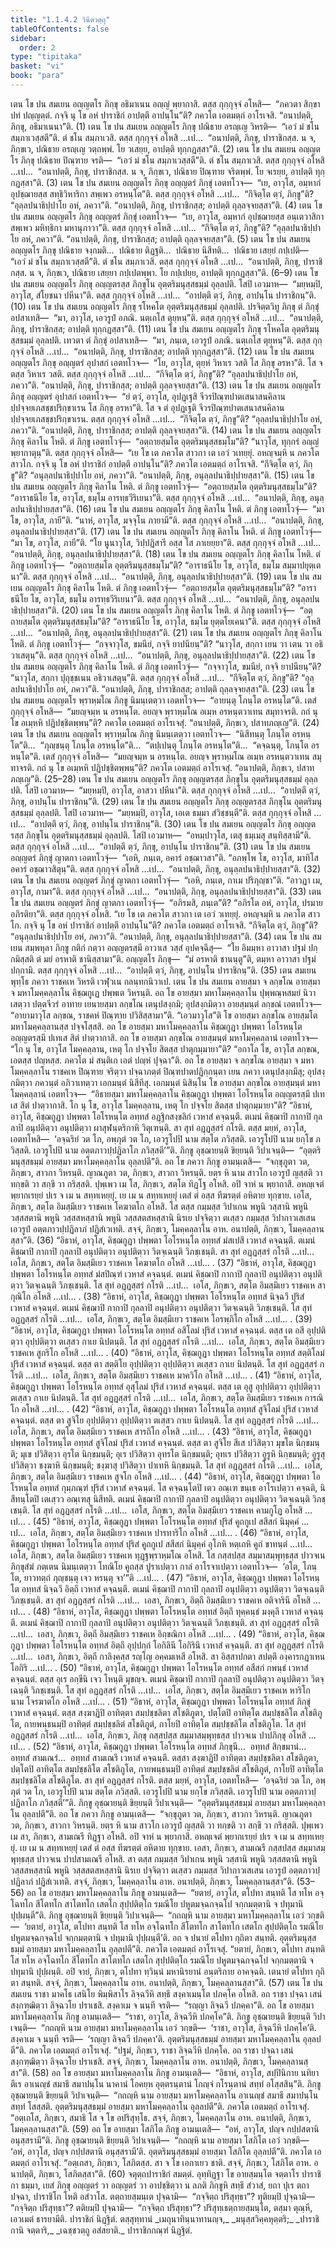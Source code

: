 ```yaml
---
title: "1.1.4.2 วินีตวตฺถุ"
tableOfContents: false
sidebar:
  order: 2
type: "tipitaka"
basket: "vi"
book: "para"
---
```



<DynamicBreadcrumb />

<Division number="223" book="para">

<Paragraph number="713" book="para">
เตน โข ปน สมเยน อญฺญตโร ภิกฺขุ อธิมาเนน อญฺญํ พฺยากาสิ. ตสฺส กุกฺกุจฺจํ อโหสิ—  “ภควตา สิกฺขาปทํ ปญฺญตฺตํ. กจฺจิ นุ โข อหํ ปาราชิกํ อาปตฺตึ อาปนฺโน”ติ? ภควโต เอตมตฺถํ อาโรเจสิ. “อนาปตฺติ, ภิกฺขุ, อธิมาเนนา”ติ. (1)
</Paragraph>

<Paragraph number="714" book="para">
เตน โข ปน สมเยน อญฺญตโร ภิกฺขุ ปณิธาย อรญฺเญ วิหรติ—  “เอวํ มํ ชโน สมฺภาเวสฺสตี”ติ. ตํ ชโน สมฺภาเวสิ. ตสฺส กุกฺกุจฺจํ อโหสิ …เป…  “อนาปตฺติ, ภิกฺขุ, ปาราชิกสฺส. น จ, ภิกฺขเว, ปณิธาย อรญฺเญ วตฺถพฺพํ. โย วเสยฺย, อาปตฺติ ทุกฺกฏสฺสา”ติ. (2)
</Paragraph>

<Paragraph number="715" book="para">
เตน โข ปน สมเยน อญฺญตโร ภิกฺขุ ปณิธาย ปิณฺฑาย จรติ—  “เอวํ มํ ชโน สมฺภาเวสฺสตี”ติ. ตํ ชโน สมฺภาเวสิ. ตสฺส กุกฺกุจฺจํ อโหสิ …เป…  “อนาปตฺติ, ภิกฺขุ, ปาราชิกสฺส. น จ, ภิกฺขเว, ปณิธาย ปิณฺฑาย จริตพฺพํ. โย จเรยฺย, อาปตฺติ ทุกฺกฏสฺสา”ติ. (3)
</Paragraph>

<Paragraph number="716" book="para">
เตน โข ปน สมเยน อญฺญตโร ภิกฺขุ อญฺญตรํ ภิกฺขุํ เอตทโวจ—  “เย, อาวุโส, อมฺหากํ อุปชฺฌายสฺส สทฺธิวิหาริกา สพฺเพว อรหนฺโต”ติ. ตสฺส กุกฺกุจฺจํ อโหสิ …เป…  “กึจิตฺโต ตฺวํ, ภิกฺขู”ติ? “อุลฺลปนาธิปฺปาโย อหํ, ภควา”ติ. “อนาปตฺติ, ภิกฺขุ, ปาราชิกสฺส; อาปตฺติ ถุลฺลจฺจยสฺสา”ติ. (4)
</Paragraph>

<Paragraph number="717" book="para">
เตน โข ปน สมเยน อญฺญตโร ภิกฺขุ อญฺญตรํ ภิกฺขุํ เอตทโวจ—  “เย, อาวุโส, อมฺหากํ อุปชฺฌายสฺส อนฺเตวาสิกา สพฺเพว มหิทฺธิกา มหานุภาวา”ติ. ตสฺส กุกฺกุจฺจํ อโหสิ …เป…  “กึจิตฺโต ตฺวํ, ภิกฺขู”ติ? “อุลฺลปนาธิปฺปาโย อหํ, ภควา”ติ. “อนาปตฺติ, ภิกฺขุ, ปาราชิกสฺส; อาปตฺติ ถุลฺลจฺจยสฺสา”ติ. (5)
</Paragraph>

<Paragraph number="718" book="para">
เตน โข ปน สมเยน อญฺญตโร ภิกฺขุ ปณิธาย จงฺกมติ…  ปณิธาย ติฏฺฐติ…  ปณิธาย นิสีทติ…  ปณิธาย เสยฺยํ กปฺเปติ—  “เอวํ มํ ชโน สมฺภาเวสฺสตี”ติ. ตํ ชโน สมฺภาเวสิ. ตสฺส กุกฺกุจฺจํ อโหสิ …เป…  “อนาปตฺติ, ภิกฺขุ, ปาราชิกสฺส. น จ, ภิกฺขเว, ปณิธาย เสยฺยา กปฺเปตพฺพา. โย กปฺเปยฺย, อาปตฺติ ทุกฺกฏสฺสา”ติ. (6–9)
</Paragraph>

<Paragraph number="719" book="para">
เตน โข ปน สมเยน อญฺญตโร ภิกฺขุ อญฺญตรสฺส ภิกฺขุโน อุตฺตริมนุสฺสธมฺมํ อุลฺลปติ. โสปิ เอวมาห—  “มยฺหมฺปิ, อาวุโส, สํโยชนา ปหีนา”ติ. ตสฺส กุกฺกุจฺจํ อโหสิ …เป…  “อาปตฺตึ ตฺวํ, ภิกฺขุ, อาปนฺโน ปาราชิกนฺ”ติ. (10)
</Paragraph>

</Division>
<Division number="224" book="para">

<Paragraph number="720" book="para">
เตน โข ปน สมเยน อญฺญตโร ภิกฺขุ รโหคโต อุตฺตริมนุสฺสธมฺมํ อุลฺลปติ. ปรจิตฺตวิทู ภิกฺขุ ตํ ภิกฺขุํ อปสาเทสิ—  “มา, อาวุโส, เอวรูปํ อภณิ. นตฺเถโส ตุยฺหนฺ”ติ. ตสฺส กุกฺกุจฺจํ อโหสิ …เป…  “อนาปตฺติ, ภิกฺขุ, ปาราชิกสฺส; อาปตฺติ ทุกฺกฏสฺสา”ติ. (11)
</Paragraph>

<Paragraph number="721" book="para">
เตน โข ปน สมเยน อญฺญตโร ภิกฺขุ รโหคโต อุตฺตริมนุสฺสธมฺมํ อุลฺลปติ. เทวตา ตํ ภิกฺขุํ อปสาเทสิ—  “มา, ภนฺเต, เอวรูปํ อภณิ. นตฺเถโส ตุยฺหนฺ”ติ. ตสฺส กุกฺกุจฺจํ อโหสิ …เป…  “อนาปตฺติ, ภิกฺขุ, ปาราชิกสฺส; อาปตฺติ ทุกฺกฏสฺสา”ติ. (12)
</Paragraph>

<Paragraph number="722" book="para">
เตน โข ปน สมเยน อญฺญตโร ภิกฺขุ อญฺญตรํ อุปาสกํ เอตทโวจ—  “โย, อาวุโส, ตุยฺหํ วิหาเร วสติ โส ภิกฺขุ อรหา”ติ. โส จ ตสฺส วิหาเร วสติ. ตสฺส กุกฺกุจฺจํ อโหสิ …เป…  “กึจิตฺโต ตฺวํ, ภิกฺขู”ติ? “อุลฺลปนาธิปฺปาโย อหํ, ภควา”ติ. “อนาปตฺติ, ภิกฺขุ, ปาราชิกสฺส; อาปตฺติ ถุลฺลจฺจยสฺสา”ติ. (13)
</Paragraph>

<Paragraph number="723" book="para">
เตน โข ปน สมเยน อญฺญตโร ภิกฺขุ อญฺญตรํ อุปาสกํ เอตทโวจ—  “ยํ ตฺวํ, อาวุโส, อุปฏฺเฐสิ จีวรปิณฺฑปาตเสนาสนคิลานปฺปจฺจยเภสชฺชปริกฺขาเรน โส ภิกฺขุ อรหา”ติ. โส จ ตํ อุปฏฺเฐติ จีวรปิณฺฑปาตเสนาสนคิลานปฺปจฺจยเภสชฺชปริกฺขาเรน. ตสฺส กุกฺกุจฺจํ อโหสิ …เป…  “กึจิตฺโต ตฺวํ, ภิกฺขู”ติ? “อุลฺลปนาธิปฺปาโย อหํ, ภควา”ติ. “อนาปตฺติ, ภิกฺขุ, ปาราชิกสฺส; อาปตฺติ ถุลฺลจฺจยสฺสา”ติ. (14)
</Paragraph>

</Division>
<Division number="225" book="para">

<Paragraph number="724" book="para">
เตน โข ปน สมเยน อญฺญตโร ภิกฺขุ คิลาโน โหติ. ตํ ภิกฺขู เอตทโวจุํ—  “อตฺถายสฺมโต อุตฺตริมนุสฺสธมฺโม”ติ? “นาวุโส, ทุกฺกรํ อญฺญํ พฺยากาตุนฺ”ติ. ตสฺส กุกฺกุจฺจํ อโหสิ—  “เย โข เต ภควโต สาวกา เต เอวํ วเทยฺยุํ. อหญฺจมฺหิ น ภควโต สาวโก. กจฺจิ นุ โข อหํ ปาราชิกํ อาปตฺตึ อาปนฺโน”ติ? ภควโต เอตมตฺถํ อาโรเจสิ. “กึจิตฺโต ตฺวํ, ภิกฺขู”ติ? “อนุลฺลปนาธิปฺปาโย อหํ, ภควา”ติ. “อนาปตฺติ, ภิกฺขุ, อนุลฺลปนาธิปฺปายสฺสา”ติ. (15)
</Paragraph>

<Paragraph number="725" book="para">
เตน โข ปน สมเยน อญฺญตโร ภิกฺขุ คิลาโน โหติ. ตํ ภิกฺขู เอตทโวจุํ—  “อตฺถายสฺมโต อุตฺตริมนุสฺสธมฺโม”ติ? “อาราธนีโย โข, อาวุโส, ธมฺโม อารทฺธวีริเยนา”ติ. ตสฺส กุกฺกุจฺจํ อโหสิ …เป…  “อนาปตฺติ, ภิกฺขุ, อนุลฺลปนาธิปฺปายสฺสา”ติ. (16)
</Paragraph>

<Paragraph number="726" book="para">
เตน โข ปน สมเยน อญฺญตโร ภิกฺขุ คิลาโน โหติ. ตํ ภิกฺขู เอตทโวจุํ—  “มา โข, อาวุโส, ภายี”ติ. “นาหํ, อาวุโส, มจฺจุโน ภายามี”ติ. ตสฺส กุกฺกุจฺจํ อโหสิ …เป…  “อนาปตฺติ, ภิกฺขุ, อนุลฺลปนาธิปฺปายสฺสา”ติ. (17)
</Paragraph>

<Paragraph number="727" book="para">
เตน โข ปน สมเยน อญฺญตโร ภิกฺขุ คิลาโน โหติ. ตํ ภิกฺขู เอตทโวจุํ—  “มา โข, อาวุโส, ภายี”ติ. “โย นูนาวุโส, วิปฺปฏิสารี อสฺส โส ภาเยยฺยา”ติ. ตสฺส กุกฺกุจฺจํ อโหสิ …เป…  “อนาปตฺติ, ภิกฺขุ, อนุลฺลปนาธิปฺปายสฺสา”ติ. (18)
</Paragraph>

<Paragraph number="728" book="para">
เตน โข ปน สมเยน อญฺญตโร ภิกฺขุ คิลาโน โหติ. ตํ ภิกฺขู เอตทโวจุํ—  “อตฺถายสฺมโต อุตฺตริมนุสฺสธมฺโม”ติ? “อาราธนีโย โข, อาวุโส, ธมฺโม สมฺมาปยุตฺเตนา”ติ. ตสฺส กุกฺกุจฺจํ อโหสิ …เป…  “อนาปตฺติ, ภิกฺขุ, อนุลฺลปนาธิปฺปายสฺสา”ติ. (19)
</Paragraph>

<Paragraph number="729" book="para">
เตน โข ปน สมเยน อญฺญตโร ภิกฺขุ คิลาโน โหติ. ตํ ภิกฺขู เอตทโวจุํ—  “อตฺถายสฺมโต อุตฺตริมนุสฺสธมฺโม”ติ? “อาราธนีโย โข, อาวุโส, ธมฺโม อารทฺธวีริเยนา”ติ. ตสฺส กุกฺกุจฺจํ อโหสิ …เป…  “อนาปตฺติ, ภิกฺขุ, อนุลฺลปนาธิปฺปายสฺสา”ติ. (20)
</Paragraph>

<Paragraph number="730" book="para">
เตน โข ปน สมเยน อญฺญตโร ภิกฺขุ คิลาโน โหติ. ตํ ภิกฺขู เอตทโวจุํ—  “อตฺถายสฺมโต อุตฺตริมนุสฺสธมฺโม”ติ? “อาราธนีโย โข, อาวุโส, ธมฺโม ยุตฺตโยเคนา”ติ. ตสฺส กุกฺกุจฺจํ อโหสิ …เป…  “อนาปตฺติ, ภิกฺขุ, อนุลฺลปนาธิปฺปายสฺสา”ติ. (21)
</Paragraph>

<Paragraph number="731" book="para">
เตน โข ปน สมเยน อญฺญตโร ภิกฺขุ คิลาโน โหติ. ตํ ภิกฺขู เอตทโวจุํ—  “กจฺจาวุโส, ขมนียํ, กจฺจิ ยาปนียนฺ”ติ? “นาวุโส, สกฺกา เยน วา เตน วา อธิวาเสตุนฺ”ติ. ตสฺส กุกฺกุจฺจํ อโหสิ …เป…  “อนาปตฺติ, ภิกฺขุ, อนุลฺลปนาธิปฺปายสฺสา”ติ. (22)
</Paragraph>

<Paragraph number="732" book="para">
เตน โข ปน สมเยน อญฺญตโร ภิกฺขุ คิลาโน โหติ. ตํ ภิกฺขู เอตทโวจุํ—  “กจฺจาวุโส, ขมนียํ, กจฺจิ ยาปนียนฺ”ติ? “นาวุโส, สกฺกา ปุถุชฺชเนน อธิวาเสตุนฺ”ติ. ตสฺส กุกฺกุจฺจํ อโหสิ …เป…  “กึจิตฺโต ตฺวํ, ภิกฺขู”ติ? “อุลฺลปนาธิปฺปาโย อหํ, ภควา”ติ. “อนาปตฺติ, ภิกฺขุ, ปาราชิกสฺส; อาปตฺติ ถุลฺลจฺจยสฺสา”ติ. (23)
</Paragraph>

</Division>
<Division number="226" book="para">

<Paragraph number="733" book="para">
เตน โข ปน สมเยน อญฺญตโร พฺราหฺมโณ ภิกฺขู นิมนฺเตตฺวา เอตทโวจ—  “อายนฺตุ โภนฺโต อรหนฺโต”ติ. เตสํ กุกฺกุจฺจํ อโหสิ—  “มยญฺจมฺห น อรหนฺโต. อยญฺจ พฺราหฺมโณ อเมฺห อรหนฺตวาเทน สมุทาจรติ. กถํ นุ โข อเมฺหหิ ปฏิปชฺชิตพฺพนฺ”ติ? ภควโต เอตมตฺถํ อาโรเจสุํ. “อนาปตฺติ, ภิกฺขเว, ปสาทภญฺเญ”ติ. (24)
</Paragraph>

<Paragraph number="734" book="para">
เตน โข ปน สมเยน อญฺญตโร พฺราหฺมโณ ภิกฺขู นิมนฺเตตฺวา เอตทโวจ—  “นิสีทนฺตุ โภนฺโต อรหนฺโต”ติ…  “ภุญฺชนฺตุ โภนฺโต อรหนฺโต”ติ…  “ตปฺเปนฺตุ โภนฺโต อรหนฺโต”ติ…  “คจฺฉนฺตุ, โภนฺโต อรหนฺโต”ติ. เตสํ กุกฺกุจฺจํ อโหสิ—  “มยญฺจมฺห น อรหนฺโต. อยญฺจ พฺราหฺมโณ อเมฺห อรหนฺตวาเทน สมุทาจรติ. กถํ นุ โข อเมฺหหิ ปฏิปชฺชิตพฺพนฺ”ติ? ภควโต เอตมตฺถํ อาโรเจสุํ. “อนาปตฺติ, ภิกฺขเว, ปสาทภญฺเญ”ติ. (25–28)
</Paragraph>

<Paragraph number="735" book="para">
เตน โข ปน สมเยน อญฺญตโร ภิกฺขุ อญฺญตรสฺส ภิกฺขุโน อุตฺตริมนุสฺสธมฺมํ อุลฺลปติ. โสปิ เอวมาห—  “มยฺหมฺปิ, อาวุโส, อาสวา ปหีนา”ติ. ตสฺส กุกฺกุจฺจํ อโหสิ …เป…  “อาปตฺตึ ตฺวํ, ภิกฺขุ, อาปนฺโน ปาราชิกนฺ”ติ. (29)
</Paragraph>

<Paragraph number="736" book="para">
เตน โข ปน สมเยน อญฺญตโร ภิกฺขุ อญฺญตรสฺส ภิกฺขุโน อุตฺตริมนุสฺสธมฺมํ อุลฺลปติ. โสปิ เอวมาห—  “มยฺหมฺปิ, อาวุโส, เอเต ธมฺมา สํวิชฺชนฺตี”ติ. ตสฺส กุกฺกุจฺจํ อโหสิ …เป…  “อาปตฺตึ ตฺวํ, ภิกฺขุ, อาปนฺโน ปาราชิกนฺ”ติ. (30)
</Paragraph>

<Paragraph number="737" book="para">
เตน โข ปน สมเยน อญฺญตโร ภิกฺขุ อญฺญตรสฺส ภิกฺขุโน อุตฺตริมนุสฺสธมฺมํ อุลฺลปติ. โสปิ เอวมาห—  “อหมฺปาวุโส, เตสุ ธมฺเมสุ สนฺทิสฺสามี”ติ. ตสฺส กุกฺกุจฺจํ อโหสิ …เป…  “อาปตฺตึ ตฺวํ, ภิกฺขุ, อาปนฺโน ปาราชิกนฺ”ติ. (31)
</Paragraph>

<Paragraph number="738" book="para">
เตน โข ปน สมเยน อญฺญตรํ ภิกฺขุํ ญาตกา เอตทโวจุํ—  “เอหิ, ภนฺเต, อคารํ อชฺฌาวสา”ติ. “อภพฺโพ โข, อาวุโส, มาทิโส อคารํ อชฺฌาวสิตุนฺ”ติ. ตสฺส กุกฺกุจฺจํ อโหสิ …เป…  “อนาปตฺติ, ภิกฺขุ, อนุลฺลปนาธิปฺปายสฺสา”ติ. (32)
</Paragraph>

</Division>
<Division number="227" book="para">

<Paragraph number="739" book="para">
เตน โข ปน สมเยน อญฺญตรํ ภิกฺขุํ ญาตกา เอตทโวจุํ—  “เอหิ, ภนฺเต, กาเม ปริภุญฺชา”ติ. “อาวฏา เม, อาวุโส, กามา”ติ. ตสฺส กุกฺกุจฺจํ อโหสิ …เป…  “อนาปตฺติ, ภิกฺขุ, อนุลฺลปนาธิปฺปายสฺสา”ติ. (33)
</Paragraph>

<Paragraph number="740" book="para">
เตน โข ปน สมเยน อญฺญตรํ ภิกฺขุํ ญาตกา เอตทโวจุํ—  “อภิรมสิ, ภนฺเต”ติ? “อภิรโต อหํ, อาวุโส, ปรมาย อภิรติยา”ติ. ตสฺส กุกฺกุจฺจํ อโหสิ. “เย โข เต ภควโต สาวกา เต เอวํ วเทยฺยุํ. อหญฺจมฺหิ น ภควโต สาวโก. กจฺจิ นุ โข อหํ ปาราชิกํ อาปตฺตึ อาปนฺโน”ติ? ภควโต เอตมตฺถํ อาโรเจสิ. “กึจิตฺโต ตฺวํ, ภิกฺขู”ติ? “อนุลฺลปนาธิปฺปาโย อหํ, ภควา”ติ. “อนาปตฺติ, ภิกฺขุ, อนุลฺลปนาธิปฺปายสฺสา”ติ. (34)
</Paragraph>

<Paragraph number="741" book="para">
เตน โข ปน สมเยน สมฺพหุลา ภิกฺขู กติกํ กตฺวา อญฺญตรสฺมึ อาวาเส วสฺสํ อุปคจฺฉึสุ—  “โย อิมมฺหา อาวาสา ปฐมํ ปกฺกมิสฺสติ ตํ มยํ อรหาติ ชานิสฺสามา”ติ. อญฺญตโร ภิกฺขุ—  “มํ อรหาติ ชานนฺตู”ติ, ตมฺหา อาวาสา ปฐมํ ปกฺกามิ. ตสฺส กุกฺกุจฺจํ อโหสิ …เป…  “อาปตฺตึ ตฺวํ, ภิกฺขุ, อาปนฺโน ปาราชิกนฺ”ติ. (35)
</Paragraph>

</Division>
<Division number="228" book="para">

<Paragraph number="742" book="para">
เตน สมเยน พุทฺโธ ภควา ราชคเห วิหรติ เวฬุวเน กลนฺทกนิวาเป. เตน โข ปน สมเยน อายสฺมา จ ลกฺขโณ อายสฺมา จ มหาโมคฺคลฺลาโน คิชฺฌกูเฏ ปพฺพเต วิหรนฺติ. อถ โข อายสฺมา มหาโมคฺคลฺลาโน ปุพฺพณฺหสมยํ นิวาเสตฺวา ปตฺตจีวรํ อาทาย เยนายสฺมา ลกฺขโณ เตนุปสงฺกมิ; อุปสงฺกมิตฺวา อายสฺมนฺตํ ลกฺขณํ เอตทโวจ—  “อายามาวุโส ลกฺขณ, ราชคหํ ปิณฺฑาย ปวิสิสฺสามา”ติ. “เอวมาวุโส”ติ โข อายสฺมา ลกฺขโณ อายสฺมโต มหาโมคฺคลฺลานสฺส ปจฺจโสฺสสิ.
</Paragraph>

<Paragraph number="743" book="para">
อถ โข อายสฺมา มหาโมคฺคลฺลาโน คิชฺฌกูฏา ปพฺพตา โอโรหนฺโต อญฺญตรสฺมึ ปเทเส สิตํ ปาตฺวากาสิ. อถ โข อายสฺมา ลกฺขโณ อายสฺมนฺตํ มหาโมคฺคลฺลานํ เอตทโวจ—  “โก นุ โข, อาวุโส โมคฺคลฺลาน, เหตุ โก ปจฺจโย สิตสฺส ปาตุกมฺมายา”ติ? “อกาโล โข, อาวุโส ลกฺขณ, เอตสฺส ปญฺหสฺส. ภควโต มํ สนฺติเก เอตํ ปญฺหํ ปุจฺฉา”ติ.
</Paragraph>

<Paragraph number="744" book="para">
อถ โข อายสฺมา จ ลกฺขโณ อายสฺมา จ มหาโมคฺคลฺลาโน ราชคเห ปิณฺฑาย จริตฺวา ปจฺฉาภตฺตํ ปิณฺฑปาตปฏิกฺกนฺตา เยน ภควา เตนุปสงฺกมึสุ; อุปสงฺกมิตฺวา ภควนฺตํ อภิวาเทตฺวา เอกมนฺตํ นิสีทึสุ. เอกมนฺตํ นิสินฺโน โข อายสฺมา ลกฺขโณ อายสฺมนฺตํ มหาโมคฺคลฺลานํ เอตทโวจ—  “อิธายสฺมา มหาโมคฺคลฺลาโน คิชฺฌกูฏา ปพฺพตา โอโรหนฺโต อญฺญตรสฺมึ ปเทเส สิตํ ปาตฺวากาสิ. โก นุ โข, อาวุโส โมคฺคลฺลาน, เหตุ โก ปจฺจโย สิตสฺส ปาตุกมฺมายา”ติ? “อิธาหํ, อาวุโส, คิชฺฌกูฏา ปพฺพตา โอโรหนฺโต อทฺทสํ อฏฺฐิกสงฺขลิกํ เวหาสํ คจฺฉนฺตึ. ตเมนํ คิชฺฌาปิ กากาปิ กุลลาปิ อนุปติตฺวา อนุปติตฺวา ผาสุฬนฺตริกาหิ วิตุเฑนฺติ. สา สุทํ อฏฺฏสฺสรํ กโรติ. ตสฺส มยฺหํ, อาวุโส, เอตทโหสิ—  ‘อจฺฉริยํ วต โภ, อพฺภุตํ วต โภ, เอวรูโปปิ นาม สตฺโต ภวิสฺสติ. เอวรูโปปิ นาม ยกฺโข ภวิสฺสติ. เอวรูโปปิ นาม อตฺตภาวปฺปฏิลาโภ ภวิสฺสตี’”ติ. ภิกฺขู อุชฺฌายนฺติ ขิยฺยนฺติ วิปาเจนฺติ—  “อุตฺตริมนุสฺสธมฺมํ อายสฺมา มหาโมคฺคลฺลาโน อุลฺลปตี”ติ.
</Paragraph>

<Paragraph number="745" book="para">
อถ โข ภควา ภิกฺขู อามนฺเตสิ—  “จกฺขุภูตา วต, ภิกฺขเว, สาวกา วิหรนฺติ. ญาณภูตา วต, ภิกฺขเว, สาวกา วิหรนฺติ. ยตฺร หิ นาม สาวโก เอวรูปํ ญสฺสติ วา ทกฺขติ วา สกฺขึ วา กริสฺสติ. ปุพฺเพว เม โส, ภิกฺขเว, สตฺโต ทิฏฺโฐ อโหสิ. อปิ จาหํ น พฺยากาสึ. อหญฺเจตํ พฺยากเรยฺยํ ปเร จ เม น สทฺทเหยฺยุํ. เย เม น สทฺทเหยฺยุํ เตสํ ตํ อสฺส ทีฆรตฺตํ อหิตาย ทุกฺขาย. เอโส, ภิกฺขเว, สตฺโต อิมสฺมึเยว ราชคเห โคฆาตโก อโหสิ. โส ตสฺส กมฺมสฺส วิปาเกน พหูนิ วสฺสานิ พหูนิ วสฺสสตานิ พหูนิ วสฺสสหสฺสานิ พหูนิ วสฺสสตสหสฺสานิ นิรเย ปจฺจิตฺวา ตเสฺสว กมฺมสฺส วิปากาวเสเสน เอวรูปํ อตฺตภาวปฺปฏิลาภํ ปฏิสํเวเทติ. สจฺจํ, ภิกฺขเว, โมคฺคลฺลาโน อาห. อนาปตฺติ, ภิกฺขเว, โมคฺคลฺลานสฺสา”ติ. (36)
</Paragraph>

</Division>
<Division number="229" book="para">

<Paragraph number="746" book="para">
“อิธาหํ, อาวุโส, คิชฺฌกูฏา ปพฺพตา โอโรหนฺโต อทฺทสํ มํสเปสึ เวหาสํ คจฺฉนฺตึ. ตเมนํ คิชฺฌาปิ กากาปิ กุลลาปิ อนุปติตฺวา อนุปติตฺวา วิตจฺเฉนฺติ วิภชฺเชนฺติ. สา สุทํ อฏฺฏสฺสรํ กโรติ …เป…  เอโส, ภิกฺขเว, สตฺโต อิมสฺมึเยว ราชคเห โคฆาตโก อโหสิ …เป… . (37)
</Paragraph>

<Paragraph number="747" book="para">
“อิธาหํ, อาวุโส, คิชฺฌกูฏา ปพฺพตา โอโรหนฺโต อทฺทสํ มํสปิณฺฑํ เวหาสํ คจฺฉนฺตํ. ตเมนํ คิชฺฌาปิ กากาปิ กุลลาปิ อนุปติตฺวา อนุปติตฺวา วิตจฺเฉนฺติ วิภชฺเชนฺติ. โส สุทํ อฏฺฏสฺสรํ กโรติ …เป…  เอโส, ภิกฺขเว, สตฺโต อิมสฺมึเยว ราชคเห สากุณิโก อโหสิ …เป… . (38)
</Paragraph>

<Paragraph number="748" book="para">
“อิธาหํ, อาวุโส, คิชฺฌกูฏา ปพฺพตา โอโรหนฺโต อทฺทสํ นิจฺฉวึ ปุริสํ เวหาสํ คจฺฉนฺตํ. ตเมนํ คิชฺฌาปิ กากาปิ กุลลาปิ อนุปติตฺวา อนุปติตฺวา วิตจฺเฉนฺติ วิภชฺเชนฺติ. โส สุทํ อฏฺฏสฺสรํ กโรติ …เป…  เอโส, ภิกฺขเว, สตฺโต อิมสฺมึเยว ราชคเห โอรพฺภิโก อโหสิ …เป… . (39)
</Paragraph>

<Paragraph number="749" book="para">
“อิธาหํ, อาวุโส, คิชฺฌกูฏา ปพฺพตา โอโรหนฺโต อทฺทสํ อสิโลมํ ปุริสํ เวหาสํ คจฺฉนฺตํ. ตสฺส เต อสี อุปฺปติตฺวา อุปฺปติตฺวา ตเสฺสว กาเย นิปตนฺติ. โส สุทํ อฏฺฏสฺสรํ กโรติ …เป…  เอโส, ภิกฺขเว, สตฺโต อิมสฺมึเยว ราชคเห สูกริโก อโหสิ …เป… . (40)
</Paragraph>

<Paragraph number="750" book="para">
“อิธาหํ, อาวุโส, คิชฺฌกูฏา ปพฺพตา โอโรหนฺโต อทฺทสํ สตฺติโลมํ ปุริสํ เวหาสํ คจฺฉนฺตํ. ตสฺส ตา สตฺติโย อุปฺปติตฺวา อุปฺปติตฺวา ตเสฺสว กาเย นิปตนฺติ. โส สุทํ อฏฺฏสฺสรํ กโรติ …เป…  เอโส, ภิกฺขเว, สตฺโต อิมสฺมึเยว ราชคเห มาควิโก อโหสิ …เป… . (41)
</Paragraph>

<Paragraph number="751" book="para">
“อิธาหํ, อาวุโส, คิชฺฌกูฏา ปพฺพตา โอโรหนฺโต อทฺทสํ อุสุโลมํ ปุริสํ เวหาสํ คจฺฉนฺตํ. ตสฺส เต อุสู อุปฺปติตฺวา อุปฺปติตฺวา ตเสฺสว กาเย นิปตนฺติ. โส สุทํ อฏฺฏสฺสรํ กโรติ …เป…  เอโส, ภิกฺขเว, สตฺโต อิมสฺมึเยว ราชคเห การณิโก อโหสิ …เป… . (42)
</Paragraph>

<Paragraph number="752" book="para">
“อิธาหํ, อาวุโส, คิชฺฌกูฏา ปพฺพตา โอโรหนฺโต อทฺทสํ สูจิโลมํ ปุริสํ เวหาสํ คจฺฉนฺตํ. ตสฺส ตา สูจิโย อุปฺปติตฺวา อุปฺปติตฺวา ตเสฺสว กาเย นิปตนฺติ. โส สุทํ อฏฺฏสฺสรํ กโรติ …เป…  เอโส, ภิกฺขเว, สตฺโต อิมสฺมึเยว ราชคเห สารถิโก อโหสิ …เป… . (43)
</Paragraph>

<Paragraph number="753" book="para">
“อิธาหํ, อาวุโส, คิชฺฌกูฏา ปพฺพตา โอโรหนฺโต อทฺทสํ สูจิโลมํ ปุริสํ เวหาสํ คจฺฉนฺตํ. ตสฺส ตา สูจิโย สีเส ปวิสิตฺวา มุขโต นิกฺขมนฺติ; มุเข ปวิสิตฺวา อุรโต นิกฺขมนฺติ; อุเร ปวิสิตฺวา อุทรโต นิกฺขมนฺติ; อุทเร ปวิสิตฺวา อูรูหิ นิกฺขมนฺติ; อูรูสุ ปวิสิตฺวา ชงฺฆาหิ นิกฺขมนฺติ; ชงฺฆาสุ ปวิสิตฺวา ปาเทหิ นิกฺขมนฺติ. โส สุทํ อฏฺฏสฺสรํ กโรติ …เป…  เอโส, ภิกฺขเว, สตฺโต อิมสฺมึเยว ราชคเห สูจโก อโหสิ …เป… . (44)
</Paragraph>

<Paragraph number="754" book="para">
“อิธาหํ, อาวุโส, คิชฺฌกูฏา ปพฺพตา โอโรหนฺโต อทฺทสํ กุมฺภณฺฑํ ปุริสํ เวหาสํ คจฺฉนฺตํ. โส คจฺฉนฺโตปิ เตว อณฺเฑ ขนฺเธ อาโรเปตฺวา คจฺฉติ, นิสีทนฺโตปิ เตเสฺวว อณฺเฑสุ นิสีทติ. ตเมนํ คิชฺฌาปิ กากาปิ กุลลาปิ อนุปติตฺวา อนุปติตฺวา วิตจฺเฉนฺติ วิภชฺเชนฺติ. โส สุทํ อฏฺฏสฺสรํ กโรติ …เป…  เอโส, ภิกฺขเว, สตฺโต อิมสฺมึเยว ราชคเห คามกูโฏ อโหสิ …เป… . (45)
</Paragraph>

<Paragraph number="755" book="para">
“อิธาหํ, อาวุโส, คิชฺฌกูฏา ปพฺพตา โอโรหนฺโต อทฺทสํ ปุริสํ คูถกูเป สสีสกํ นิมุคฺคํ …เป…  เอโส, ภิกฺขเว, สตฺโต อิมสฺมึเยว ราชคเห ปารทาริโก อโหสิ …เป… . (46)
</Paragraph>

<Paragraph number="756" book="para">
“อิธาหํ, อาวุโส, คิชฺฌกูฏา ปพฺพตา โอโรหนฺโต อทฺทสํ ปุริสํ คูถกูเป สสีสกํ นิมุคฺคํ อุโภหิ หตฺเถหิ คูถํ ขาทนฺตํ …เป…  เอโส, ภิกฺขเว, สตฺโต อิมสฺมึเยว ราชคเห ทุฏฺฐพฺราหฺมโณ อโหสิ. โส กสฺสปสฺส สมฺมาสมฺพุทฺธสฺส ปาวจเน ภิกฺขุสํฆํ ภตฺเตน นิมนฺเตตฺวา โทณิโย คูถสฺส ปูราเปตฺวา กาลํ อาโรจาเปตฺวา เอตทโวจ—  ‘อโต, โภนฺโต, ยาวทตฺถํ ภุญฺชนฺตุ เจว หรนฺตุ จา’”ติ …เป… . (47)
</Paragraph>

</Division>
<Division number="230" book="para">

<Paragraph number="757" book="para">
“อิธาหํ, อาวุโส, คิชฺฌกูฏา ปพฺพตา โอโรหนฺโต อทฺทสํ นิจฺฉวึ อิตฺถึ เวหาสํ คจฺฉนฺตึ. ตเมนํ คิชฺฌาปิ กากาปิ กุลลาปิ อนุปติตฺวา อนุปติตฺวา วิตจฺเฉนฺติ วิภชฺเชนฺติ. สา สุทํ อฏฺฏสฺสรํ กโรติ …เป…  เอสา, ภิกฺขเว, อิตฺถี อิมสฺมึเยว ราชคเห อติจารินี อโหสิ …เป… . (48)
</Paragraph>

<Paragraph number="758" book="para">
“อิธาหํ, อาวุโส, คิชฺฌกูฏา ปพฺพตา โอโรหนฺโต อทฺทสํ อิตฺถึ ทุคฺคนฺธํ มงฺคุลึ เวหาสํ คจฺฉนฺตึ. ตเมนํ คิชฺฌาปิ กากาปิ กุลลาปิ อนุปติตฺวา อนุปติตฺวา วิตจฺเฉนฺติ วิภชฺเชนฺติ. สา สุทํ อฏฺฏสฺสรํ กโรติ …เป…  เอสา, ภิกฺขเว, อิตฺถี อิมสฺมึเยว ราชคเห อิกฺขณิกา อโหสิ …เป… . (49)
</Paragraph>

<Paragraph number="759" book="para">
“อิธาหํ, อาวุโส, คิชฺฌกูฏา ปพฺพตา โอโรหนฺโต อทฺทสํ อิตฺถึ อุปฺปกฺกํ โอกิลินึ โอกิรินึ เวหาสํ คจฺฉนฺตึ. สา สุทํ อฏฺฏสฺสรํ กโรติ …เป…  เอสา, ภิกฺขเว, อิตฺถี กาลิงฺคสฺส รญฺโญ อคฺคมเหสี อโหสิ. สา อิสฺสาปกตา สปตฺตึ องฺคารกฏาเหน โอกิริ …เป… . (50)
</Paragraph>

<Paragraph number="760" book="para">
“อิธาหํ, อาวุโส, คิชฺฌกูฏา ปพฺพตา โอโรหนฺโต อทฺทสํ อสีสกํ กพนฺธํ เวหาสํ คจฺฉนฺตํ. ตสฺส อุเร อกฺขีนิ เจว โหนฺติ มุขญฺจ. ตเมนํ คิชฺฌาปิ กากาปิ กุลลาปิ อนุปติตฺวา อนุปติตฺวา วิตจฺเฉนฺติ วิภชฺเชนฺติ. โส สุทํ อฏฺฏสฺสรํ กโรติ …เป…  เอโส, ภิกฺขเว, สตฺโต อิมสฺมึเยว ราชคเห หาริโก นาม โจรฆาตโก อโหสิ …เป… . (51)
</Paragraph>

<Paragraph number="761" book="para">
“อิธาหํ, อาวุโส, คิชฺฌกูฏา ปพฺพตา โอโรหนฺโต อทฺทสํ ภิกฺขุํ เวหาสํ คจฺฉนฺตํ. ตสฺส สงฺฆาฏิปิ อาทิตฺตา สมฺปชฺชลิตา สโชติภูตา, ปตฺโตปิ อาทิตฺโต สมฺปชฺชลิโต สโชติภูโต, กายพนฺธนมฺปิ อาทิตฺตํ สมฺปชฺชลิตํ สโชติภูตํ, กาโยปิ อาทิตฺโต สมฺปชฺชลิโต สโชติภูโต. โส สุทํ อฏฺฏสฺสรํ กโรติ …เป…  เอโส, ภิกฺขเว, ภิกฺขุ กสฺสปสฺส สมฺมาสมฺพุทฺธสฺส ปาวจเน ปาปภิกฺขุ อโหสิ …เป… . (52)
</Paragraph>

<Paragraph number="762" book="para">
“อิธาหํ, อาวุโส, คิชฺฌกูฏา ปพฺพตา โอโรหนฺโต อทฺทสํ ภิกฺขุนึ…  อทฺทสํ สิกฺขมานํ…  อทฺทสํ สามเณรํ…  อทฺทสํ สามเณรึ เวหาสํ คจฺฉนฺตึ. ตสฺสา สงฺฆาฏิปิ อาทิตฺตา สมฺปชฺชลิตา สโชติภูตา, ปตฺโตปิ อาทิตฺโต สมฺปชฺชลิโต สโชติภูโต, กายพนฺธนมฺปิ อาทิตฺตํ สมฺปชฺชลิตํ สโชติภูตํ, กาโยปิ อาทิตฺโต สมฺปชฺชลิโต สโชติภูโต. สา สุทํ อฏฺฏสฺสรํ กโรติ. ตสฺส มยฺหํ, อาวุโส, เอตทโหสิ—  ‘อจฺฉริยํ วต โภ, อพฺภุตํ วต โภ, เอวรูโปปิ นาม สตฺโต ภวิสฺสติ. เอวรูโปปิ นาม ยกฺโข ภวิสฺสติ. เอวรูโปปิ นาม อตฺตภาวปฺปฏิลาโภ ภวิสฺสตี’”ติ. ภิกฺขู อุชฺฌายนฺติ ขิยฺยนฺติ วิปาเจนฺติ—  “อุตฺตริมนุสฺสธมฺมํ อายสฺมา มหาโมคฺคลฺลาโน อุลฺลปตี”ติ.
</Paragraph>

<Paragraph number="763" book="para">
อถ โข ภควา ภิกฺขู อามนฺเตสิ—  “จกฺขุภูตา วต, ภิกฺขเว, สาวกา วิหรนฺติ. ญาณภูตา วต, ภิกฺขเว, สาวกา วิหรนฺติ. ยตฺร หิ นาม สาวโก เอวรูปํ ญสฺสติ วา ทกฺขติ วา สกฺขึ วา กริสฺสติ. ปุพฺเพว เม สา, ภิกฺขเว, สามเณรี ทิฏฺฐา อโหสิ. อปิ จาหํ น พฺยากาสึ. อหญฺเจตํ พฺยากเรยฺยํ ปเร จ เม น สทฺทเหยฺยุํ. เย เม น สทฺทเหยฺยุํ เตสํ ตํ อสฺส ทีฆรตฺตํ อหิตาย ทุกฺขาย. เอสา, ภิกฺขเว, สามเณรี กสฺสปสฺส สมฺมาสมฺพุทฺธสฺส ปาวจเน ปาปสามเณรี อโหสิ. สา ตสฺส กมฺมสฺส วิปาเกน พหูนิ วสฺสานิ พหูนิ วสฺสสตานิ พหูนิ วสฺสสหสฺสานิ พหูนิ วสฺสสตสหสฺสานิ นิรเย ปจฺจิตฺวา ตเสฺสว กมฺมสฺส วิปากาวเสเสน เอวรูปํ อตฺตภาวปฺปฏิลาภํ ปฏิสํเวเทติ. สจฺจํ, ภิกฺขเว, โมคฺคลฺลาโน อาห. อนาปตฺติ, ภิกฺขเว, โมคฺคลฺลานสฺสา”ติ. (53–56)
</Paragraph>

</Division>
<Division number="231" book="para">

<Paragraph number="764" book="para">
อถ โข อายสฺมา มหาโมคฺคลฺลาโน ภิกฺขู อามนฺเตสิ—  “ยตายํ, อาวุโส, ตโปทา สนฺทติ โส ทโห อจฺโฉทโก สีโตทโก สาโตทโก เสตโก สุปฺปติตฺโถ รมณีโย ปหูตมจฺฉกจฺฉโป จกฺกมตฺตานิ จ ปทุมานิ ปุปฺผนฺตี”ติ. ภิกฺขู อุชฺฌายนฺติ ขิยฺยนฺติ วิปาเจนฺติ—  “กถญฺหิ นาม อายสฺมา มหาโมคฺคลฺลาโน เอวํ วกฺขติ—  ‘ยตายํ, อาวุโส, ตโปทา สนฺทติ โส ทโห อจฺโฉทโก สีโตทโก สาโตทโก เสตโก สุปฺปติตฺโถ รมณีโย ปหูตมจฺฉกจฺฉโป จกฺกมตฺตานิ จ ปทุมานิ ปุปฺผนฺตี’ติ. อถ จ ปนายํ ตโปทา กุถิตา สนฺทติ. อุตฺตริมนุสฺสธมฺมํ อายสฺมา มหาโมคฺคลฺลาโน อุลฺลปตี”ติ. ภควโต เอตมตฺถํ อาโรเจสุํ. “ยตายํ, ภิกฺขเว, ตโปทา สนฺทติ โส ทโห อจฺโฉทโก สีโตทโก สาโตทโก เสตโก สุปฺปติตฺโถ รมณีโย ปหูตมจฺฉกจฺฉโป จกฺกมตฺตานิ จ ปทุมานิ ปุปฺผนฺติ. อปิ จายํ, ภิกฺขเว, ตโปทา ทฺวินฺนํ มหานิรยานํ อนฺตริกาย อาคจฺฉติ. เตนายํ ตโปทา กุถิตา สนฺทติ. สจฺจํ, ภิกฺขเว, โมคฺคลฺลาโน อาห. อนาปตฺติ, ภิกฺขเว, โมคฺคลฺลานสฺสา”ติ. (57)
</Paragraph>

<Paragraph number="765" book="para">
เตน โข ปน สมเยน ราชา มาคโธ เสนิโย พิมฺพิสาโร ลิจฺฉวีหิ สทฺธึ สงฺคาเมนฺโต ปภคฺโค อโหสิ. อถ ราชา ปจฺฉา เสนํ สงฺกฑฺฒิตฺวา ลิจฺฉวโย ปราเชสิ. สงฺคาเม จ นนฺที จรติ—  “รญฺญา ลิจฺฉวี ปภคฺคา”ติ. อถ โข อายสฺมา มหาโมคฺคลฺลาโน ภิกฺขู อามนฺเตสิ—  “ราชา, อาวุโส, ลิจฺฉวีหิ ปภคฺโค”ติ. ภิกฺขู อุชฺฌายนฺติ ขิยฺยนฺติ วิปาเจนฺติ—  “กถญฺหิ นาม อายสฺมา มหาโมคฺคลฺลาโน เอวํ วกฺขติ—  ‘ราชา, อาวุโส, ลิจฺฉวีหิ ปภคฺโค’ติ. สงฺคาเม จ นนฺที จรติ—  ‘รญฺญา ลิจฺฉวี ปภคฺคา’ติ. อุตฺตริมนุสฺสธมฺมํ อายสฺมา มหาโมคฺคลฺลาโน อุลฺลปตี”ติ. ภควโต เอตมตฺถํ อาโรเจสุํ. “ปฐมํ, ภิกฺขเว, ราชา ลิจฺฉวีหิ ปภคฺโค. อถ ราชา ปจฺฉา เสนํ สงฺกฑฺฒิตฺวา ลิจฺฉวโย ปราเชสิ. สจฺจํ, ภิกฺขเว, โมคฺคลฺลาโน อาห. อนาปตฺติ, ภิกฺขเว, โมคฺคลฺลานสฺสา”ติ. (58)
</Paragraph>

</Division>
<Division number="232" book="para">

<Paragraph number="766" book="para">
อถ โข อายสฺมา มหาโมคฺคลฺลาโน ภิกฺขู อามนฺเตสิ—  “อิธาหํ, อาวุโส, สปฺปินิกาย นทิยา ตีเร อาเนญฺชํ สมาธึ สมาปนฺโน นาคานํ โอคยฺห อุตฺตรนฺตานํ โกญฺจํ กโรนฺตานํ สทฺทํ อโสฺสสินฺ”ติ. ภิกฺขู อุชฺฌายนฺติ ขิยฺยนฺติ วิปาเจนฺติ—  “กถญฺหิ นาม อายสฺมา มหาโมคฺคลฺลาโน อาเนญฺชํ สมาธึ สมาปนฺโน สทฺทํ โสสฺสติ. อุตฺตริมนุสฺสธมฺมํ อายสฺมา มหาโมคฺคลฺลาโน อุลฺลปตี”ติ. ภควโต เอตมตฺถํ อาโรเจสุํ. “อตฺเถโส, ภิกฺขเว, สมาธิ โส จ โข อปริสุทฺโธ. สจฺจํ, ภิกฺขเว, โมคฺคลฺลาโน อาห. อนาปตฺติ, ภิกฺขเว, โมคฺคลฺลานสฺสา”ติ. (59)
</Paragraph>

<Paragraph number="767" book="para">
อถ โข อายสฺมา โสภิโต ภิกฺขู อามนฺเตสิ—  “อหํ, อาวุโส, ปญฺจ กปฺปสตานิ อนุสฺสรามี”ติ. ภิกฺขู อุชฺฌายนฺติ ขิยฺยนฺติ วิปาเจนฺติ—  “กถญฺหิ นาม อายสฺมา โสภิโต เอวํ วกฺขติ—  ‘อหํ, อาวุโส, ปญฺจ กปฺปสตานิ อนุสฺสรามี’ติ. อุตฺตริมนุสฺสธมฺมํ อายสฺมา โสภิโต อุลฺลปตี”ติ. ภควโต เอตมตฺถํ อาโรเจสุํ. “อตฺเถสา, ภิกฺขเว, โสภิตสฺส. สา จ โข เอกาเยว ชาติ. สจฺจํ, ภิกฺขเว, โสภิโต อาห. อนาปตฺติ, ภิกฺขเว, โสภิตสฺสา”ติ. (60)

</Paragraph>
</Division>

<Paragraph number="768" type="center" book="para">
จตุตฺถปาราชิกํ สมตฺตํ.


</Paragraph>

<Division number="233" book="para">

<Paragraph number="769" book="para">
อุทฺทิฏฺฐา โข อายสฺมนฺโต จตฺตาโร ปาราชิกา ธมฺมา, เยสํ ภิกฺขุ อญฺญตรํ วา อญฺญตรํ วา อาปชฺชิตฺวา น ลภติ ภิกฺขูหิ สทฺธึ สํวาสํ, ยถา ปุเร ตถา ปจฺฉา, ปาราชิโก โหติ อสํวาโส. ตตฺถายสฺมนฺเต ปุจฺฉามิ—  “กจฺจิตฺถ ปริสุทฺธา”? ทุติยมฺปิ ปุจฺฉามิ—  “กจฺจิตฺถ ปริสุทฺธา”? ตติยมฺปิ ปุจฺฉามิ—  “กจฺจิตฺถ ปริสุทฺธา”? ปริสุทฺเธตฺถายสฺมนฺโต, ตสฺมา ตุณฺหี, เอวเมตํ ธารยามีติ.

</Paragraph>
</Division>

<Paragraph number="770" type="center" book="para">
ปาราชิกํ นิฏฺฐิตํ.



</Paragraph>

<Paragraph number="771" type="center" book="para">
ตสฺสุทฺทานํ


</Paragraph>

<Paragraph number="772" type="verses" book="para">
_เมถุนาทินฺนาทานญฺจ,_  
_มนุสฺสวิคฺคหุตฺตริ;_  
_ปาราชิกานิ จตฺตาริ,_  
_เฉชฺชวตฺถู อสํสยาติ._  


</Paragraph>

<Paragraph number="773" type="center" book="para">
ปาราชิกกณฺฑํ นิฏฺฐิตํ.
</Paragraph>